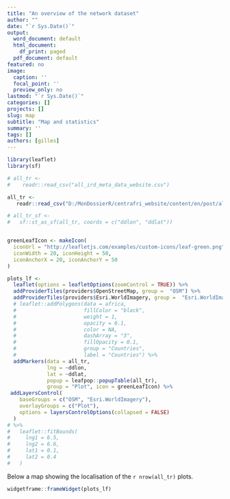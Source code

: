 ```yaml
---
title: "An overview of the network dataset"
author: ""
date: "`r Sys.Date()`"
output:
  word_document: default
  html_document:
    df_print: paged
  pdf_document: default
featured: no
image:
  caption: ''
  focal_point: ''
  preview_only: no
lastmod: "`r Sys.Date()`"
categories: []
projects: []
slug: map
subtitle: "Map and statistics"
summary: ''
tags: []
authors: [gilles]
---
```



```r

library(leaflet)
library(sf)

# all_tr <- 
#    readr::read_csv("all_ird_meta_data_website.csv")

all_tr <-
   readr::read_csv("D:/MonDossierR/centrafri_website/content/en/post/all_ird_meta_data_website.csv")

# all_tr_sf <- 
#   sf::st_as_sf(all_tr, coords = c("ddlon", "ddlat"))


greenLeafIcon <- makeIcon(
  iconUrl = "http://leafletjs.com/examples/custom-icons/leaf-green.png",
  iconWidth = 20, iconHeight = 50,
  iconAnchorX = 20, iconAnchorY = 50
)

plots_lf <- 
  leaflet(options = leafletOptions(zoomControl = TRUE)) %>% 
  addProviderTiles(providers$OpenStreetMap, group =  "OSM") %>%
  addProviderTiles(providers$Esri.WorldImagery, group =  "Esri.WorldImagery") %>%
  # leaflet::addPolygons(data = africa, 
  #                      fillColor = "black",
  #                      weight = 1,
  #                      opacity = 0.1,
  #                      color = NA,
  #                      dashArray = "3",
  #                      fillOpacity = 0.1, 
  #                      group = "Countries",
  #                      label = "Countries") %>%
  addMarkers(data = all_tr, 
             lng = ~ddlon,
             lat = ~ddlat,
             popup = leafpop::popupTable(all_tr), 
             group = "Plot", icon = greenLeafIcon) %>% 
 addLayersControl(
    baseGroups = c("OSM", "Esri.WorldImagery"),
    overlayGroups = c("Plot"),
    options = layersControlOptions(collapsed = FALSE)
  )
# %>%
#   leaflet::fitBounds(
#     lng1 = 6.5,
#     lng2 = 6.6,
#     lat1 = 0.1,
#     lat2 = 0.4
#   )


```


Below a map showing the localisation of the ```r nrow(all_tr)``` plots.


```r

widgetframe::frameWidget(plots_lf)


```

